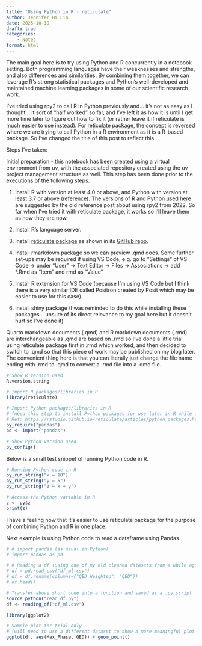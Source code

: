 ```yaml
---
title: "Using Python in R - reticulate"
author: Jennifer HY Lin
date: 2025-10-19
draft: true
categories: 
    - Notes
format: html
---
```


The main goal here is to try using Python and R concurrently in a notebook setting. Both programming languages have their weaknesses and strengths, and also differences and similarities. By combining them together, we can leverage R's strong statistical packages and Python's well-developed and maintained machine learning packages in some of our scientific research work.

I've tried using rpy2 to call R in Python previously and... it's not as easy as I thought... it sort of "half worked" so far, and I've left it as how it is until I get more time later to figure out how to fix it (or rather leave it if reticulate is much easier to use instead). For [reticulate package](https://rstudio.github.io/reticulate/index.html), the concept is reversed where we are trying to call Python in a R environment as it is a R-based package. So I've changed the title of this post to reflect this.

Steps I've taken:

Initial preparation - this notebook has been created using a virtual environment from uv, with the associated repository created using the uv project management structure as well. This step has been done prior to the executions of the following steps.

1. Install R with version at least 4.0 or above, and Python with version at least 3.7 or above ([reference](https://rviews.rstudio.com/2022/05/25/calling-r-from-python-with-rpy2/)). The versions of R and Python used here are suggested by the old reference post about using rpy2 from 2022. So far when I've tried it with reticulate package, it works so I'll leave them as how they are now.

2. Install R's language server.

3. Install [reticulate package](https://rstudio.github.io/reticulate/) as shown in its [GitHub repo](https://github.com/rstudio/reticulate/).

4. Install rmarkdown package so we can preview .qmd docs. Some further set-ups may be required if using VS Code, e.g. go to "Settings" of VS Code -> under "User" -> Text Editor -> Files -> Associations -> add *.Rmd as "Item" and rmd as "Value"

5. Install R extension for VS Code (because I'm using VS Code but I think there is a very similar IDE called Positron created by Posit which may be easier to use for this case).

6. Install shiny package (I was reminded to do this while installing these packages... unsure of its direct relevance to my goal here but it doesn't hurt so I've done it)

Quarto markdown documents (.qmd) and R markdown documents (.rmd) are interchangeable as .qmd are based on .rmd so I've done a little trial using reticulate package first in .rmd which worked, and then decided to switch to .qmd so that this piece of work may be published on my blog later. The convenient thing here is that you can literally just change the file name ending with .rmd to .qmd to convert a .rmd file into a .qmd file.

```r
# Show R version used
R.version.string
```

```r
# Import R packages/libraries in R
library(reticulate)

# Import Python packages/libraries in R 
# (need this step to install Python packages for use later in R while using reticulate)
# Ref: https://rstudio.github.io/reticulate/articles/python_packages.html
py_require("pandas")    
pd <- import("pandas")
```

```r
# Show Python version used
py_config()
```

Below is a small test snippet of running Python code in R.

```r
# Running Python code in R
py_run_string("x = 10")
py_run_string("y = 5")
py_run_string("z = x + y")

# Access the Python variable in R
z <- py$z  
print(z)
```

I have a feeling now that it's easier to use reticulate package for the purpose of combining Python and R in one place.

Next example is using Python code to read a dataframe using Pandas.

```python
# # import pandas (as usual in Python)
# import pandas as pd

# # Reading a df (using one of my old cleaned datasets from a while ago)
# df = pd.read_csv("df_ml.csv")
# df = df.rename(columns={"QED Weighted": "QED"})
# df.head()
```

```r
# Transfer above short code into a function and saved as a .py script
source_python("read_df.py")
df <- reading_df("df_ml.csv")
```

```r
library(ggplot2)

# Sample plot for trial only 
# (will need to use a different dataset to show a more meaningful plot actually... plot looks funny at the moment!)
ggplot(df, aes(Max_Phase, QED)) + geom_point()
```